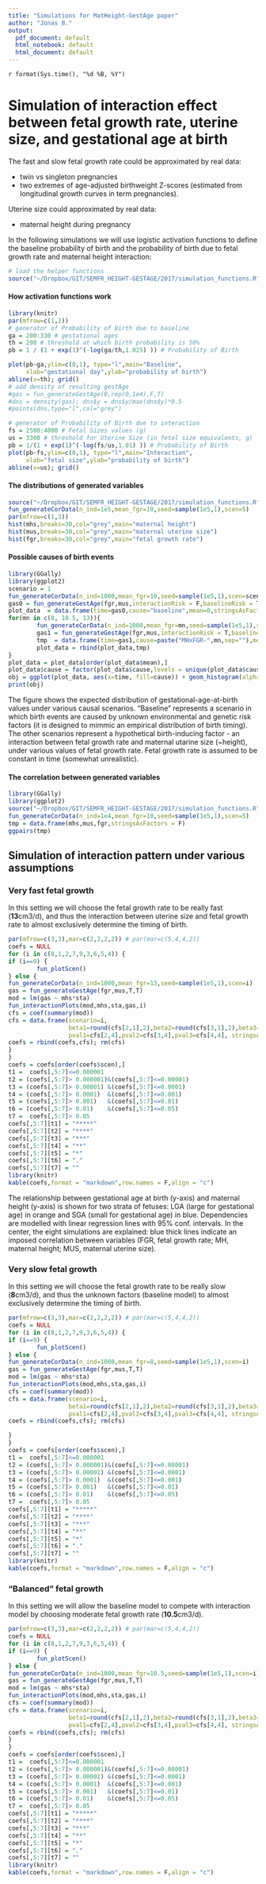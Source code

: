 ```yaml
---
title: "Simulations for MatHeight-GestAge paper"
author: "Jonas B."
output:
  pdf_document: default
  html_notebook: default
  html_document: default
---
```


`r format(Sys.time(), "%d %B, %Y")`

# Simulation of interaction effect between fetal growth rate, uterine size, and gestational age at birth

The fast and slow fetal growth rate could be approximated by real data:

* twin vs singleton pregnancies
* two extremes of age-adjusted birthweight Z-scores (estimated from longitudinal growth curves in term pregnancies).

Uterine size could approximated by real data:

* maternal height during pregnancy


In the following simulations we will use logistic activation functions to define the baseline probability of birth and the probability of birth due to fetal growth rate and maternal height interaction:


```r
# load the helper functions
source("~/Dropbox/GIT/SEMFR_HEIGHT-GESTAGE/2017/simulation_functions.R")
```

#### How activation functions work

```r
library(knitr)
par(mfrow=c(1,2))
# generator of Probability of Birth due to baseline
ga = 200:330 # gestational ages
th = 298 # threshold at which birth probability is 50%
pb = 1 / (1 + exp(1)^(-log(ga/th,1.025) )) # Probability of Birth

plot(pb~ga,ylim=c(0,1), type="l",main="Baseline",
     xlab="gestational day",ylab="probability of birth")
abline(v=th); grid()
# add density of resulting gestAge
#gas = fun_generateGestAge(0,rep(0,1e4),F,T)
#dns = density(gas); dns$y = dns$y/max(dns$y)*0.5
#points(dns,type="l",col="grey")

# generator of Probability of Birth due to interaction
fs = 2500:4000 # Fetal Sizes values (g)
us = 3300 # threshold for Uterine Size (in fetal size equivalents, g)
pb = 1/(1 + exp(1)^(-log(fs/us,1.01) )) # Probability of Birth
plot(pb~fs,ylim=c(0,1), type="l",main="Interaction",
     xlab="fetal size",ylab="probability of birth")
abline(v=us); grid()
```

\newpage

#### The distributions of generated variables

```r
source("~/Dropbox/GIT/SEMFR_HEIGHT-GESTAGE/2017/simulation_functions.R")
fun_generateCorData(n_ind=1e5,mean_fgr=10,seed=sample(1e5,1),scen=5)
par(mfrow=c(1,3))
hist(mhs,breaks=30,col="grey",main="maternal height")
hist(mus,breaks=30,col="grey",main="maternal uterine size")
hist(fgr,breaks=30,col="grey",main="fetal growth rate")
```

#### Possible causes of birth events

```r
library(GGally)
library(ggplot2)
scenario = 1
fun_generateCorData(n_ind=1000,mean_fgr=10,seed=sample(1e5,1),scen=scenario)
gas0 = fun_generateGestAge(fgr,mus,interactionRisk = F,baselineRisk = T)
plot_data  = data.frame(time=gas0,cause="baseline",mean=0,stringsAsFactors = F) # 0 means nothing here
for(mn in c(8, 10.5, 13)){
        fun_generateCorData(n_ind=1000,mean_fgr=mn,seed=sample(1e5,1),scen=scenario)
        gas1 = fun_generateGestAge(fgr,mus,interactionRisk = T,baselineRisk = F)
        tmp  = data.frame(time=gas1,cause=paste("MHxFGR-",mn,sep=""),mean=mn,stringsAsFactors = F)
        plot_data = rbind(plot_data,tmp)
}
plot_data = plot_data[order(plot_data$mean),]
plot_data$cause = factor(plot_data$cause,levels = unique(plot_data$cause))
obj = ggplot(plot_data, aes(x=time, fill=cause)) + geom_histogram(alpha=0.5, bins=50, position="identity")
print(obj)
```

The figure shows the expected distribution of gestational-age-at-birth values under various causal scenarios. "Baseline" represents a scenario in which birth events are caused by unknown environmental and genetic risk factors (it is designed to mimmic an empirical distribution of birth timing). The other scenarios represent a hypothetical birth-inducing factor - an interaction between fetal growth rate and maternal utarine size (~height), under various values of fetal growth rate. Fetal growth rate is assumed to be constant in time (somewhat unrealistic).

#### The correlation between generated variables

```r
library(GGally)
library(ggplot2)
source("~/Dropbox/GIT/SEMFR_HEIGHT-GESTAGE/2017/simulation_functions.R")
fun_generateCorData(n_ind=1e4,mean_fgr=10,seed=sample(1e5,1),scen=5)
tmp = data.frame(mhs,mus,fgr,stringsAsFactors = F)
ggpairs(tmp)
```

\newpage

## Simulation of interaction pattern under various assumptions

### Very fast fetal growth

In this setting we will choose the fetal growth rate to be really fast (**13**cm3/d), and thus the interaction between uterine size and fetal growth rate to almost exclusively determine the timing of birth.

```r
par(mfrow=c(3,3),mar=c(2,2,2,2)) # par(mar=c(5,4,4,2))
coefs = NULL
for (i in c(8,1,2,7,9,3,6,5,4)) {
if (i==9) {
        fun_plotScen()
} else {
fun_generateCorData(n_ind=1000,mean_fgr=13,seed=sample(1e5,1),scen=i)
gas = fun_generateGestAge(fgr,mus,T,T)
mod = lm(gas ~ mhs*sta)
fun_interactionPlots(mod,mhs,sta,gas,i)
cfs = coef(summary(mod))
cfs = data.frame(scenario=i,
                 beta1=round(cfs[2,1],2),beta2=round(cfs[3,1],2),beta3=round(cfs[4,1],2),
                 pval1=cfs[2,4],pval2=cfs[3,4],pval3=cfs[4,4], stringsAsFactors = F)
coefs = rbind(coefs,cfs); rm(cfs)
}
}
coefs = coefs[order(coefs$scen),]
t1 =  coefs[,5:7]<=0.000001
t2 = (coefs[,5:7]> 0.000001)&(coefs[,5:7]<=0.00001)
t3 = (coefs[,5:7]> 0.00001) &(coefs[,5:7]<=0.0001)
t4 = (coefs[,5:7]> 0.0001)  &(coefs[,5:7]<=0.001)
t5 = (coefs[,5:7]> 0.001)   &(coefs[,5:7]<=0.01)
t6 = (coefs[,5:7]> 0.01)    &(coefs[,5:7]<=0.05)
t7 =  coefs[,5:7]> 0.05
coefs[,5:7][t1] = "*****"
coefs[,5:7][t2] = "****"
coefs[,5:7][t3] = "***"
coefs[,5:7][t4] = "**"
coefs[,5:7][t5] = "*"
coefs[,5:7][t6] = "."
coefs[,5:7][t7] = ""
library(knitr)
kable(coefs,format = "markdown",row.names = F,align = "c")
```

The relationship between gestational age at birth (y-axis) and maternal height (y-axis) is shown for two strata of fetuses: LGA (large for gestational age) in orange and SGA (small for gestational age) in blue. Dependencies are modelled with linear regression lines with 95% conf. intervals. In the center, the eight simulations are explained: blue thick lines indicate an imposed correlation between variables (FGR, fetal growth rate; MH, maternal height; MUS, maternal uterine size).

\newpage

### Very slow fetal growth

In this setting we will choose the fetal growth rate to be really slow (**8**cm3/d), and thus the unknown factors (baseline model) to almost exclusively determine the timing of birth.

```r
par(mfrow=c(3,3),mar=c(2,2,2,2)) # par(mar=c(5,4,4,2))
coefs = NULL
for (i in c(8,1,2,7,9,3,6,5,4)) {
if (i==9) {
        fun_plotScen()
} else {
fun_generateCorData(n_ind=1000,mean_fgr=8,seed=sample(1e5,1),scen=i)
gas = fun_generateGestAge(fgr,mus,T,T)
mod = lm(gas ~ mhs*sta)
fun_interactionPlots(mod,mhs,sta,gas,i)
cfs = coef(summary(mod))
cfs = data.frame(scenario=i,
                 beta1=round(cfs[2,1],2),beta2=round(cfs[3,1],2),beta3=round(cfs[4,1],2),
                 pval1=cfs[2,4],pval2=cfs[3,4],pval3=cfs[4,4], stringsAsFactors = F)
coefs = rbind(coefs,cfs); rm(cfs)

}
}
coefs = coefs[order(coefs$scen),]
t1 =  coefs[,5:7]<=0.000001
t2 = (coefs[,5:7]> 0.000001)&(coefs[,5:7]<=0.00001)
t3 = (coefs[,5:7]> 0.00001) &(coefs[,5:7]<=0.0001)
t4 = (coefs[,5:7]> 0.0001)  &(coefs[,5:7]<=0.001)
t5 = (coefs[,5:7]> 0.001)   &(coefs[,5:7]<=0.01)
t6 = (coefs[,5:7]> 0.01)    &(coefs[,5:7]<=0.05)
t7 =  coefs[,5:7]> 0.05
coefs[,5:7][t1] = "*****"
coefs[,5:7][t2] = "****"
coefs[,5:7][t3] = "***"
coefs[,5:7][t4] = "**"
coefs[,5:7][t5] = "*"
coefs[,5:7][t6] = "."
coefs[,5:7][t7] = ""
library(knitr)
kable(coefs,format = "markdown",row.names = F,align = "c")
```

\newpage

### "Balanced" fetal growth

In this setting we will allow the baseline model to compete with interaction model by choosing moderate fetal growth rate (**10.5**cm3/d).

```r
par(mfrow=c(3,3),mar=c(2,2,2,2)) # par(mar=c(5,4,4,2))
coefs = NULL
for (i in c(8,1,2,7,9,3,6,5,4)) {
if (i==9) {
        fun_plotScen()
} else {
fun_generateCorData(n_ind=1000,mean_fgr=10.5,seed=sample(1e5,1),scen=i)
gas = fun_generateGestAge(fgr,mus,T,T)
mod = lm(gas ~ mhs*sta)
fun_interactionPlots(mod,mhs,sta,gas,i)
cfs = coef(summary(mod))
cfs = data.frame(scenario=i,
                 beta1=round(cfs[2,1],2),beta2=round(cfs[3,1],2),beta3=round(cfs[4,1],2),
                 pval1=cfs[2,4],pval2=cfs[3,4],pval3=cfs[4,4], stringsAsFactors = F)
coefs = rbind(coefs,cfs); rm(cfs)
}
}
coefs = coefs[order(coefs$scen),]
t1 =  coefs[,5:7]<=0.000001
t2 = (coefs[,5:7]> 0.000001)&(coefs[,5:7]<=0.00001)
t3 = (coefs[,5:7]> 0.00001) &(coefs[,5:7]<=0.0001)
t4 = (coefs[,5:7]> 0.0001)  &(coefs[,5:7]<=0.001)
t5 = (coefs[,5:7]> 0.001)   &(coefs[,5:7]<=0.01)
t6 = (coefs[,5:7]> 0.01)    &(coefs[,5:7]<=0.05)
t7 =  coefs[,5:7]> 0.05
coefs[,5:7][t1] = "*****"
coefs[,5:7][t2] = "****"
coefs[,5:7][t3] = "***"
coefs[,5:7][t4] = "**"
coefs[,5:7][t5] = "*"
coefs[,5:7][t6] = "."
coefs[,5:7][t7] = ""
library(knitr)
kable(coefs,format = "markdown",row.names = F,align = "c")
```
